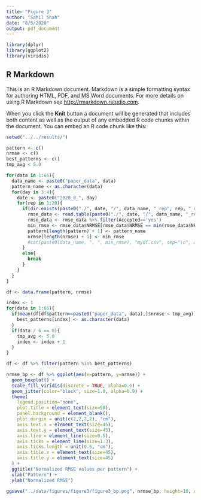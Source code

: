 ```yaml
---
title: "Figure 3"
author: "Sahil Shah"
date: "8/5/2020"
output: pdf_document
---
```


```r
library(dplyr)
library(ggplot2)
library(viridis)
```

## R Markdown

This is an R Markdown document. Markdown is a simple formatting syntax for authoring HTML, PDF, and MS Word documents. For more details on using R Markdown see <http://rmarkdown.rstudio.com>.

When you click the **Knit** button a document will be generated that includes both content as well as the output of any embedded R code chunks within the document. You can embed an R code chunk like this:

```r

setwd("../../results/")

pattern <- c()
nrmse <- c()
best_patterns <- c()
tmp_avg < 5.0

for(data in 1:66){
  data_name <- paste0("paper_data", data)
  pattern_name <- as.character(data)
  for(day in 3:4){
    date <- paste0("2020_8_", day)
    for(rep in 1:20){
      if(dir.exists(paste0("./", date, "/", data_name, "_rep", rep, "_nmut10/final/"))){
        rmse_data <- read.table(paste0("./", date, "/", data_name, "_rep", rep, "_nmut10/final/rmse_data.tsv"), header=TRUE)
        rmse_data <- rmse_data %>% filter(Accepted=='yes')
        min_rmse <- rmse_data$NRMSE[rmse_data$NRMSE == min(rmse_data$NRMSE)]
        pattern[length(pattern) + 1] <- pattern_name
        nrmse[length(nrmse) + 1] <- min_rmse
        #cat(paste0(data_name, ", ", min_rmse), "mydf.csv", sep="\n", append=TRUE)
      }
      else{
        break
      }
    }
  }
}

df <- data.frame(pattern, nrmse)

index <- 1
for(data in 1:66){
  if(mean(df[df$pattern==paste0("paper_data", data),]$nrmse < tmp_avg)){
    best_patterns[index] <- as.character(data)
  }
  if(data / 6 == 0){
    tmp_avg <- 5.0
    index <- index + 1
  }
}

df <- df %>% filter(pattern %in% best_patterns)

nrmse_bp <- df %>% ggplot(aes(x=pattern, y=nrmse)) + 
  geom_boxplot() +
  scale_fill_viridis(discrete = TRUE, alpha=0.6) +
  geom_jitter(color="black", size=1.0, alpha=0.9) +
  theme(
    legend.position="none",
    plot.title = element_text(size=50),
    panel.background = element_blank(),
    plot.margin = unit(c(2,2,2,2), "cm"), 
    axis.text.x = element_text(size=45), 
    axis.text.y = element_text(size=45), 
    axis.line = element_line(size=0.5), 
    axis.ticks = element_line(size=1.3), 
    axis.ticks.length = unit(0.5, "cm"),
    axis.title.x = element_text(size=45), 
    axis.title.y = element_text(size=45)
  ) +
  ggtitle("Normalized RMSE values per pattern") +
  xlab("Pattern") +
  ylab("Normalized RMSE")

ggsave("../data/figures/figure3/figure3_bp.png", nrmse_bp, height=10, width=20, limitsize=FALSE)


```

